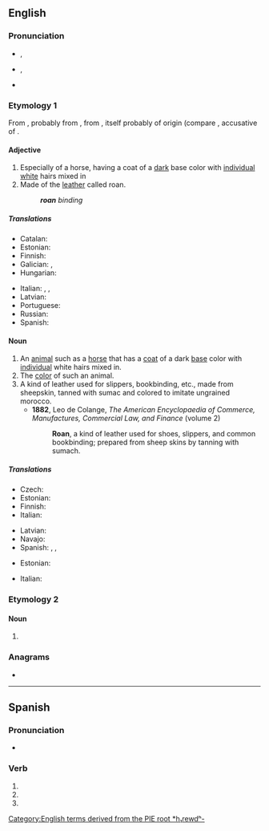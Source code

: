 {{also|Roan|roán}}
==English==

===Pronunciation===
* {{a|UK}} {{enPR|rōn}}, {{IPA|en|/ɹəʊn/}}
* {{a|US}} {{enPR|rōn}}, {{IPA|en|/ɹoʊn/}}
* {{rhymes|en|əʊn}}

===Etymology 1===
From {{der|en|frm|roan}}, probably from {{der|en|es|roano}}, from {{der|en|osp|raudano}}, itself probably of {{etyl|gem|en}} origin (compare {{cog|got|𐍂𐌰𐌿𐌳𐌰𐌽}}, accusative of {{m|got|𐍂𐌰𐌿𐌸𐍃||red}}.

====Adjective====
{{en-adj|-}}

# Especially of a horse, having a coat of a [[dark]] base color with [[individual]] [[white]] hairs mixed in
# Made of the [[leather]] called roan.
#: '''''roan''' binding''

=====Translations=====
{{trans-top|having a coat of a dark base color with individual white hairs mixed in}}
* Catalan: {{t+|ca|ruà}}
* Estonian: {{t|et|kimmel}}
* Finnish: {{t+|fi|päistärikkö}}
* Galician: {{t|gl|ruán}}, {{t|gl|roán}}
* Hungarian: {{t|hu|aranyderes}}
{{trans-mid}}
* Italian: {{t|it|rabicano}}, {{t+|it|roano}}, {{t|it|rovano}}
* Latvian: {{t|lv|salns}}
* Portuguese: {{t+|pt|ruão}}
* Russian: {{t+|ru|чалый}}
* Spanish: {{t|es|roano}}
{{trans-bottom}}

====Noun====
{{en-noun}}

# An [[animal]] such as a [[horse]] that has a [[coat]] of a dark [[base]] color with [[individual]] white hairs mixed in.
# The [[color]] of such an animal.
# A kind of leather used for slippers, bookbinding, etc., made from sheepskin, tanned with sumac and colored to imitate ungrained morocco.
#* '''1882''', Leo de Colange, ''The American Encyclopaedia of Commerce, Manufactures, Commercial Law, and Finance'' (volume 2)
#*: '''Roan''', a kind of leather used for shoes, slippers, and common bookbinding; prepared from sheep skins by tanning with sumach.

=====Translations=====
{{trans-top|animal}}
* Czech: {{t|cs|tisák|m}} {{qualifier|horse}}
* Estonian: {{t|et|kimmel}}
* Finnish: {{t+|fi|päistärikkö}}
* Italian: {{t+|it|roano|m}}
{{trans-mid}}
* Latvian: {{t|lv|salnis|m}}
* Navajo: {{t|nv|łį́į́łbáhí}}
* Spanish: {{t|es|roano|m}}, {{t+|es|rosillo|m}}, {{t|es|sabino|m}}
{{trans-bottom}}

{{trans-top|color}}
* Estonian: {{t|et|kimmel}}
{{trans-mid}}
* Italian: {{t+|it|roano|m}}
{{trans-bottom}}

===Etymology 2===

====Noun====
{{en-noun}}

# {{archaic form of|en|rowan||kind of tree}}

===Anagrams===
* {{anagrams|en|a=anor|Arno|Aron|NRAO|Nora|Oran|Rona|rona}}

[[Category:English terms derived from the PIE root *h₁rewdʰ-]]

----

==Spanish==

===Pronunciation===
* {{IPA|es|/ˈro.an/}}

===Verb===
{{head|es|verb form}}

# {{es-verb form of|roer|ending=-er|mood=subjunctive|tense=present|number=p|person=2|formal=y}}
# {{es-verb form of|roer|ending=-er|mood=subjunctive|tense=present|number=p|person=3}}
# {{es-verb form of|roer|ending=-er|mood=imperative|number=p|person=2|formal=y|sense=affirmative}}